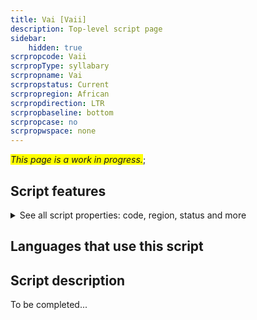 ```yaml
---
title: Vai [Vaii]
description: Top-level script page
sidebar:
    hidden: true
scrpropcode: Vaii
scrpropType: syllabary
scrpropname: Vai
scrpropstatus: Current
scrpropregion: African
scrpropdirection: LTR
scrpropbaseline: bottom
scrpropcase: no
scrpropwspace: none
---
```


<span style='background-color:yellow'>_This page is a work in progress._</span>;


## Script features

<details>
<summary> See all script properties: code, region, status and more</summary>
<ScriptInfo />
</details>

## Languages that use this script

<WsList script='Vaii' wsMax='5' />

## Script description

To be completed...


